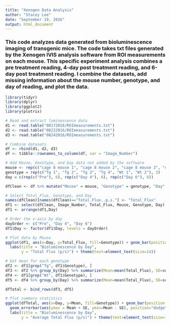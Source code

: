 ```yaml
---
title: "Xenogen Data Analysis"
author: "Stacey Lee"
date: "September 19, 2016"
output: html_document
---
```

### This code analyzes data generated from bioluminescence imaging of transgenic mice. The code takes txt files generated by the Xenogen IVIS analysis software from ROI measurements on each mouse. This specific experiment analysis combines a pre treatment reading, 4-day post treatment reading, and 6-day post treatment reading. I combine the datasets, add missing information about the mouse number, genotype, and day of reading, and plot the data.

```r
library(tidyr)
library(dplyr)
library(ggplot2)
library(plotrix)
```


```r
# Read and extract luminescence data
d1 <- read.table("08172016/ROImeasurements.txt")
d2 <- read.table("08222016/ROImeasurements.txt")
d3 <- read.table("08242016/ROImeasurements.txt")

# Combine datasets
df <- rbind(d1, d2, d3)
df <- tibble::rownames_to_column(df, var = "Image_Number")

# Add Mouse, Genotype, and Day data not added by the software
mouse <- rep(c("cage 8 mouse 1", "cage 8 mouse 2", "cage 8 mouse 3", "cage 8 mouse 4", "cage 14 mouse 1", "cage 14 mouse 2"), 3)
genotype = rep(c("Tg 1", "Tg 2", "Tg 3", "Tg 4", "Wt 1", "Wt 2"), 3)
day = c(rep(c("Pre"), 6), rep(c("Day 4"), 6), rep(c("Day 6"), 6))

dfClean <- df %>% mutate("Mouse" = mouse, "Genotype" = genotype, "Day" = day)

# Select Total_Flux, Genotype, and Day
names(dfClean)[names(dfClean)=="Total.Flux..p.s."] <- "Total_Flux"
df1 <- select(dfClean, Image_Number, Total_Flux, Mouse, Genotype, Day)
df1 <- arrange(df1,Day)

# Order the x-axis by day
dayOrder <- c("Pre", "Day 4", "Day 6")
df1$Day <- factor(df1$Day, levels = dayOrder)

# Plot data by Mouse
ggplot(df1, aes(x=Day, y=Total_Flux, fill=Genotype)) + geom_bar(position = "dodge", stat = "identity") +  
  labs(title = "Bioluminescence by Day",
       y = "Total Flux (p/s)") + theme(text=element_text(size=14))

# Get mean for each genotype
df2 <- df1[grep("Tg", df1$Genotype), ]
df3 <- df2 %>% group_by(Day) %>% summarize(Mean=mean(Total_Flux), SD=sd(Total_Flux), SE=std.error(Total_Flux)) %>% mutate(Genotype="Tg")
df4 <- df1[grep("Wt", df1$Genotype), ]
df5 <- df4 %>% group_by(Day) %>% summarize(Mean=mean(Total_Flux), SD=sd(Total_Flux), SE=std.error(Total_Flux)) %>% mutate(Genotype="Wt")

dfTotal <- bind_rows(df3, df5)

# Plot summary statistics
ggplot(dfTotal, aes(x=Day, y=Mean, fill=Genotype)) + geom_bar(position = "dodge", stat = "identity") +
  geom_errorbar(aes(ymax = Mean + SE, ymin=Mean - SE), position="dodge") +
  labs(title = "Bioluminescence by Day",
       y = "Average Total Flux (p/s)") + theme(text=element_text(size=18))
```
